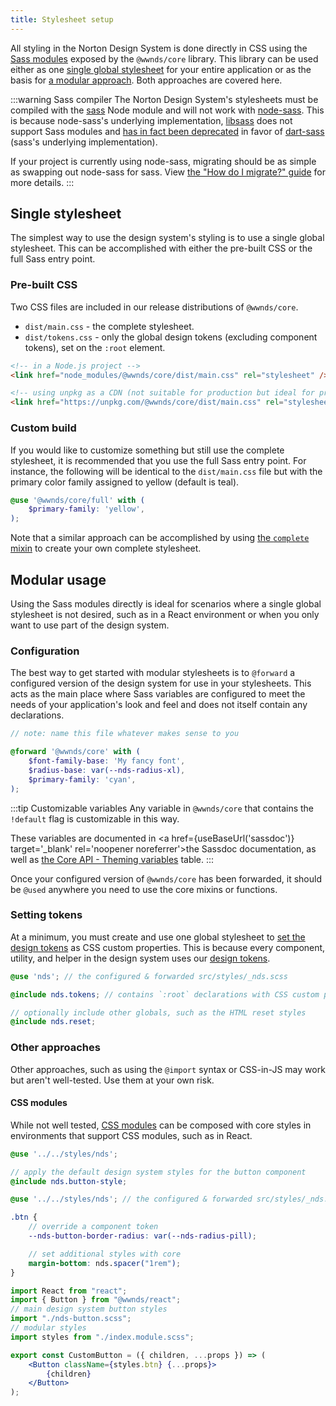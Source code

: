 ```yaml
---
title: Stylesheet setup
---
```



All styling in the Norton Design System is done directly in CSS using the [Sass modules](https://sass-lang.com/blog/the-module-system-is-launched) exposed by the `@wwnds/core` library.
This library can be used either as one [single global stylesheet](#single-stylesheet) for your entire application or as the basis for [a modular approach](#modular-usage).
Both approaches are covered here.

:::warning Sass compiler
The Norton Design System's stylesheets must be compiled with the [sass](https://github.com/sass/sass) Node module and will not work with [node-sass](https://github.com/sass/node-sass).
This is because node-sass's underlying implementation, [libsass](https://github.com/sass/libsass) does not support Sass modules and [has in fact been deprecated](https://sass-lang.com/blog/libsass-is-deprecated) in favor of [dart-sass](https://github.com/sass/dart-sass) (sass's underlying implementation).

If your project is currently using node-sass, migrating should be as simple as swapping out node-sass for sass. View [the "How do I migrate?" guide](https://sass-lang.com/blog/libsass-is-deprecated#how-do-i-migrate) for more details.
:::

## Single stylesheet

The simplest way to use the design system's styling is to use a single global stylesheet.
This can be accomplished with either the pre-built CSS or the full Sass entry point.

### Pre-built CSS

Two CSS files are included in our release distributions of `@wwnds/core`.

- `dist/main.css` - the complete stylesheet.
- `dist/tokens.css` - only the global design tokens (excluding component tokens), set on the `:root` element.

```html
<!-- in a Node.js project -->
<link href="node_modules/@wwnds/core/dist/main.css" rel="stylesheet" />

<!-- using unpkg as a CDN (not suitable for production but ideal for prototyping) -->
<link href="https://unpkg.com/@wwnds/core/dist/main.css" rel="stylesheet" />
```

### Custom build

If you would like to customize something but still use the complete stylesheet, it is recommended that you use the full Sass entry point.
For instance, the following will be identical to the `dist/main.css` file but with the primary color family assigned to yellow (default is teal).

```scss
@use '@wwnds/core/full' with (
	$primary-family: 'yellow',
);
```

Note that a similar approach can be accomplished by using [the `complete` mixin](core-api#complete) to create your own complete stylesheet.

## Modular usage

Using the Sass modules directly is ideal for scenarios where a single global stylesheet is not desired, such as in a React environment or when you only want to use part of the design system.

### Configuration

The best way to get started with modular stylesheets is to `@forward` a configured version of the design system for use in your stylesheets.
This acts as the main place where Sass variables are configured to meet the needs of your application's look and feel and does not itself contain any declarations.

```scss title="src/styles/_nds.scss"
// note: name this file whatever makes sense to you

@forward '@wwnds/core' with (
	$font-family-base: 'My fancy font',
	$radius-base: var(--nds-radius-xl),
	$primary-family: 'cyan',
);
```

:::tip Customizable variables
Any variable in `@wwnds/core` that contains the `!default` flag is customizable in this way.

These variables are documented in <a href={useBaseUrl('sassdoc')} target='\_blank' rel='noopener noreferrer'>the Sassdoc documentation</a>, as well as [the Core API - Theming variables](core-api#theming-variables) table.
:::

Once your configured version of `@wwnds/core` has been forwarded, it should be `@used` anywhere you need to use the core mixins or functions.

### Setting tokens

At a minimum, you must create and use one global stylesheet to [set the design tokens](core-api#tokens) as CSS custom properties.
This is because every component, utility, and helper in the design system uses our [design tokens](/docs/foundations/design-tokens).

```scss title="src/styles/globals.scss"
@use 'nds'; // the configured & forwarded src/styles/_nds.scss

@include nds.tokens; // contains `:root` declarations with CSS custom properties

// optionally include other globals, such as the HTML reset styles
@include nds.reset;
```

### Other approaches

Other approaches, such as using the `@import` syntax or CSS-in-JS may work but aren't well-tested.
Use them at your own risk.

#### CSS modules

While not well tested, [CSS modules](https://github.com/css-modules/css-modules) can be composed with core styles in environments that support CSS modules, such as in React.

```scss title="src/components/CustomButton/nds-button.scss"
@use '../../styles/nds';

// apply the default design system styles for the button component
@include nds.button-style;
```

```scss title="src/components/CustomButton/index.module.scss"
@use '../../styles/nds'; // the configured & forwarded src/styles/_nds.scss

.btn {
	// override a component token
	--nds-button-border-radius: var(--nds-radius-pill);

	// set additional styles with core
	margin-bottom: nds.spacer("1rem");
}
```

```jsx title="src/components/CustomButton/index.jsx"
import React from "react";
import { Button } from "@wwnds/react";
// main design system button styles
import "./nds-button.scss";
// modular styles
import styles from "./index.module.scss";

export const CustomButton = ({ children, ...props }) => (
	<Button className={styles.btn} {...props}>
		{children}
	</Button>
);
```
